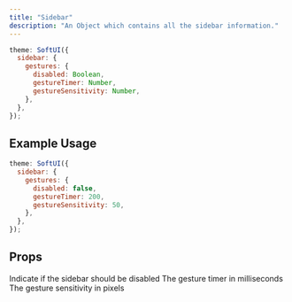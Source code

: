 ```yaml
---
title: "Sidebar"
description: "An Object which contains all the sidebar information."
---
```


```js
theme: SoftUI({
  sidebar: {
    gestures: {
      disabled: Boolean,
      gestureTimer: Number,
      gestureSensitivity: Number,
    },
  },
});
```

## Example Usage

```js
theme: SoftUI({
  sidebar: {
    gestures: {
      disabled: false,
      gestureTimer: 200,
      gestureSensitivity: 50,
    },
  },
});
```

## Props

<ResponseField name="gestures" type="Object" required>
  <Expandable title="properties" defaultOpen>
    <ResponseField name="disabled" type="boolean" required>
      Indicate if the sidebar should be disabled
    </ResponseField>
    <ResponseField name="gestureTimer" type="number">
      The gesture timer in milliseconds
    </ResponseField>
    <ResponseField name="gestureSensitivity" type="number">
      The gesture sensitivity in pixels
    </ResponseField>
  </Expandable>
</ResponseField>
